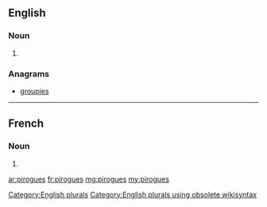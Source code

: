 ==English==

===Noun===
{{head|en}}

# {{plural of|pirogue}}

===Anagrams===
* [[groupies#English|groupies]]

[[Category:English plurals]][[Category:English plurals using obsolete wikisyntax]]

----

==French==

===Noun===
{{head|fr|g=m-p}}

# {{plural of|pirogue|lang=fr}}

[[ar:pirogues]]
[[fr:pirogues]]
[[mg:pirogues]]
[[my:pirogues]]